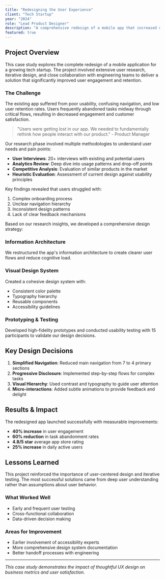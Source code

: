 ```yaml
---
title: "Redesigning the User Experience"
client: "Tech Startup"
year: "2024"
role: "Lead Product Designer"
description: "A comprehensive redesign of a mobile app that increased user engagement by 40%"
featured: true
---
```


<CaseStudyHeader 
  title="Redesigning the User Experience" 
  client="Tech Startup" 
  year="2024" 
  role="Lead Product Designer" 
/>

## Project Overview

This case study explores the complete redesign of a mobile application for a growing tech startup. The project involved extensive user research, iterative design, and close collaboration with engineering teams to deliver a solution that significantly improved user engagement and retention.

### The Challenge

The existing app suffered from poor usability, confusing navigation, and low user retention rates. Users frequently abandoned tasks midway through critical flows, resulting in decreased engagement and customer satisfaction.

> "Users were getting lost in our app. We needed to fundamentally rethink how people interact with our product." - Product Manager

<ProcessSection title="Research & Discovery">

Our research phase involved multiple methodologies to understand user needs and pain points:

- **User Interviews**: 20+ interviews with existing and potential users
- **Analytics Review**: Deep dive into usage patterns and drop-off points  
- **Competitive Analysis**: Evaluation of similar products in the market
- **Heuristic Evaluation**: Assessment of current design against usability principles

Key findings revealed that users struggled with:
1. Complex onboarding process
2. Unclear navigation hierarchy
3. Inconsistent design patterns
4. Lack of clear feedback mechanisms

</ProcessSection>

<ProcessSection title="Design Process">

Based on our research insights, we developed a comprehensive design strategy:

### Information Architecture
We restructured the app's information architecture to create clearer user flows and reduce cognitive load.

### Visual Design System
Created a cohesive design system with:
- Consistent color palette
- Typography hierarchy
- Reusable components
- Accessibility guidelines

### Prototyping & Testing
Developed high-fidelity prototypes and conducted usability testing with 15 participants to validate our design decisions.

</ProcessSection>

## Key Design Decisions

1. **Simplified Navigation**: Reduced main navigation from 7 to 4 primary sections
2. **Progressive Disclosure**: Implemented step-by-step flows for complex tasks
3. **Visual Hierarchy**: Used contrast and typography to guide user attention
4. **Micro-interactions**: Added subtle animations to provide feedback and delight

## Results & Impact

The redesigned app launched successfully with measurable improvements:

- **40% increase** in user engagement
- **60% reduction** in task abandonment rates  
- **4.8/5 star** average app store rating
- **25% increase** in daily active users

## Lessons Learned

This project reinforced the importance of user-centered design and iterative testing. The most successful solutions came from deep user understanding rather than assumptions about user behavior.

### What Worked Well
- Early and frequent user testing
- Cross-functional collaboration
- Data-driven decision making

### Areas for Improvement
- Earlier involvement of accessibility experts
- More comprehensive design system documentation
- Better handoff processes with engineering

---

*This case study demonstrates the impact of thoughtful UX design on business metrics and user satisfaction.* 